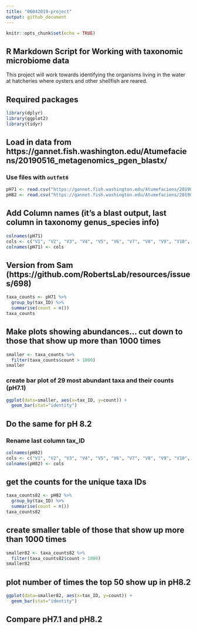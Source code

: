 ```yaml
---
title: "06042019-project"
output: github_document
---
```


```r
knitr::opts_chunk$set(echo = TRUE)
```

## R Markdown Script for Working with taxonomic microbiome data
This project will work towards identifying the organisms living in the water at hatcheries where oysters and other shellfish are reared. 

## Required packages
```r
library(dplyr)
library(ggplot2)
library(tidyr)
```

## Load in data from https://gannet.fish.washington.edu/Atumefaciens/20190516_metagenomics_pgen_blastx/ 
### Use files with `outfmt6` 
```r
pH71 <- read.csv("https://gannet.fish.washington.edu/Atumefaciens/20190516_metagenomics_pgen_blastx/MG3_pH71.blastx.outfmt6", sep = '\t', header = FALSE)
pH82 <- read.csv("https://gannet.fish.washington.edu/Atumefaciens/20190516_metagenomics_pgen_blastx/MG1_pH82.blastx.outfmt6", sep = '\t', header = FALSE)
```
## Add Column names (it's a blast output, last column in taxonomy genus_species info)
```r
colnames(pH71)
cols <- c("V1", "V2", "V3", "V4", "V5", "V6", "V7", "V8", "V9", "V10", "V11", "V12", "V13", "tax_ID")
colnames(pH71) <- cols
```

## Version from Sam (https://github.com/RobertsLab/resources/issues/698)
```r
taxa_counts <- pH71 %>% 
  group_by(tax_ID) %>% 
  summarise(count = n())
taxa_counts
```

## Make plots showing abundances... cut down to those that show up more than 1000 times
```r
smaller <- taxa_counts %>%
  filter(taxa_counts$count > 1000)
smaller
```

### create bar plot of 29 most abundant taxa and their counts (pH7.1)
```r
ggplot(data=smaller, aes(x=tax_ID, y=count)) +
  geom_bar(stat="identity")
```
## Do the same for pH 8.2
### Rename last column tax_ID
```r
colnames(pH82)
cols <- c("V1", "V2", "V3", "V4", "V5", "V6", "V7", "V8", "V9", "V10", "V11", "V12", "V13", "tax_ID")
colnames(pH82) <- cols
```
## get the counts for the unique taxa IDs
```r
taxa_counts82 <- pH82 %>% 
  group_by(tax_ID) %>% 
  summarise(count = n())
taxa_counts82
```
## create smaller table of those that show up more than 1000 times
```r
smaller82 <- taxa_counts82 %>%
  filter(taxa_counts82$count > 1000)
smaller82
```
## plot number of times the top 50 show up in pH8.2
```r
ggplot(data=smaller82, aes(x=tax_ID, y=count)) +
  geom_bar(stat="identity")
```

## Compare pH7.1 and pH8.2
